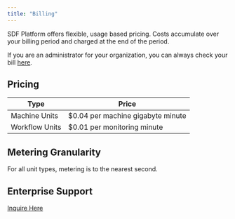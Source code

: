```yaml
---
title: "Billing"
---
```


SDF Platform offers flexible, usage based pricing. Costs accumulate over your
billing period and charged at the end of the period.

If you are an administrator for your organization, you can always check your
bill [here](https://sdf.com/settings?tab=billing).

## Pricing

| Type           | Price                             |
| -------------- | --------------------------------- |
| Machine Units  | $0.04 per machine gigabyte minute |
| Workflow Units | $0.01 per monitoring minute       |

## Metering Granularity

For all unit types, metering is to the nearest second.

## Enterprise Support

[Inquire Here](mailto://info@promise.xyz)
